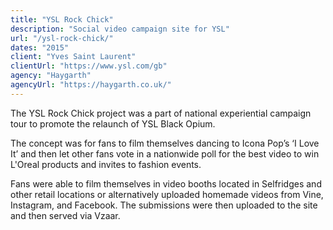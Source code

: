 ```yaml
---
title: "YSL Rock Chick"
description: "Social video campaign site for YSL"
url: "/ysl-rock-chick/"
dates: "2015"
client: "Yves Saint Laurent"
clientUrl: "https://www.ysl.com/gb"
agency: "Haygarth"
agencyUrl: "https://haygarth.co.uk/"
---
```


The YSL Rock Chick project was a part of national experiential campaign tour to promote the relaunch of YSL Black Opium.

The concept was for fans to film themselves dancing to Icona Pop’s ‘I Love It’ and then let other fans vote in a nationwide poll for the best video to win L'Oreal products and invites to fashion events.

Fans were able to film themselves in video booths located in Selfridges and other retail locations or alternatively uploaded homemade videos from Vine, Instagram, and Facebook. The submissions were then uploaded to the site and then served via Vzaar.

